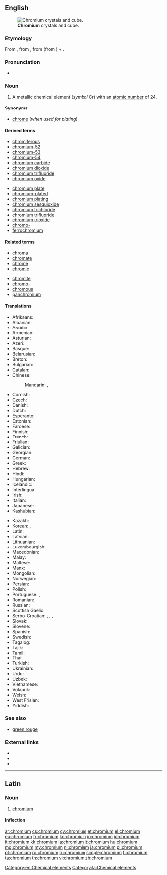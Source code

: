 {{also|Chromium}}
==English==
{{wikipedia}}
{{elements|Cr|vanadium|V|manganese|Mn}}
[[File:Chromium crystals and 1cm3 cube.jpg|thumb|'''Chromium''' crystals and cube.]]

===Etymology===
From {{etyl|NL.|en}}, from {{etyl|fr|en}} {{term|chrome||lang=fr}}, from {{etyl|grc|en}} {{term|χρῶμα|sc=polytonic|tr=khrōma||color|lang=grc}} (from {{etyl|ine-pro|en}} {{term/t|ine-pro|*gʰreu||to grind, rub}}) + {{term|-ium|lang=la}}.

===Pronunciation===
* {{audio|en-us-chromium.ogg|Audio (US)}}

===Noun===
{{en-noun|-}}

# A metallic chemical element (''symbol'' Cr) with an [[atomic number]] of 24.

====Synonyms====
* [[chrome]] (''when used for plating'')

====Derived terms====
{{der-top}}
* [[chromiferous]]
* [[chromium-52]]
* [[chromium-53]]
* [[chromium-54]]
* [[chromium carbide]]
* [[chromium dioxide]]
* [[chromium trifluoride]]
* [[chromium oxide]]
{{der-mid}}
* [[chromium plate]]
* [[chromium-plated]]
* [[chromium plating]]
* [[chromium sesquioxide]]
* [[chromium trichloride]]
* [[chromium trifluoride]]
* [[chromium trioxide]]
* [[chromo-]]
* [[ferrochromium]]
{{der-bottom}}

====Related terms====
{{rel-top}}
* [[chroma]]
* [[chromate]]
* [[chrome]]
* [[chromic]]
{{rel-mid}}
* [[chromite]]
* [[chromo-]]
* [[chromous]]
* [[panchromium]]
{{rel-bottom}}

====Translations====
{{trans-top|chemical element}}
* Afrikaans: {{t|af|chroom}}
* Albanian: {{t-|sq|krom}}
* Arabic: {{t-|ar|كروم|m|tr=kruum}}
* Armenian: {{t-|hy|քրոմ|tr=k‘rom}}
* Asturian: {{t-|ast|cromu|m}}
* Azeri: {{t-|az|xrom}}
* Basque: {{t|eu|kromoa}}
* Belarusian: {{t-|be|хром|m|tr=xrom}}
* Breton: {{t|br|krom|m}}
* Bulgarian: {{t+|bg|хром|m|tr=hrom}}
* Catalan: {{t|ca|crom}}
* Chinese:
*: Mandarin: {{t-|cmn|鉻|sc=Hani}}, {{t-|cmn|铬|tr=gè|sc=Hani}}
* Cornish: {{t|kw|cromyum}}
* Czech: {{t+|cs|chrom}}
* Danish: {{t-|da|krom}}
* Dutch: {{t+|nl|chroom|n}}
* Esperanto: {{t+|eo|kromo}}
* Estonian: {{t-|et|kroom}}
* Faroese: {{t-|fo|krom}}
* Finnish: {{t+|fi|kromi}}
* French: {{t+|fr|chrome|m}}
* Friulian: {{t|fur|crom}}
* Galician: {{t|gl|cromo}}
* Georgian: {{t-|ka|ქრომი|tr=k'romi|sc=Geor}}
* German: {{t+|de|Chrom|n}}
* Greek: {{t+|el|χρώμιο|n|tr=chrómio}}
* Hebrew: {{t+|he|כרום|tr=krom}}
* Hindi: {{t-|hi|वर्णातु|tr=varnaatu}}
* Hungarian: {{t+|hu|króm}}
* Icelandic: {{t+|is|króm}}
* Interlingua: {{t|ia|chromo}}
* Irish: {{t+|ga|cróimiam|m}}
* Italian: {{t+|it|cromo|m}}
* Japanese: {{t+|ja|クロム|tr=kuromu}}
* Kashubian: {{t|csb|chróm}}
{{trans-mid}}
* Kazakh: {{t-|kk|хром|tr=khrom|sc=Cyrl}}
* Korean: {{t+|ko|크롬|tr=keurom|sc=Hang}}, {{t-|ko|크로뮴|tr=keuromyum|sc=Hang}}
* Latin: {{t+|la|chromium|n|alt=chrōmium}}
* Latvian: {{t|lv|hroms}}
* Lithuanian: {{t+|lt|chromas}}
* Luxembourgish: {{t|lb|Chrom}}
* Macedonian: {{t-|mk|хром|m|tr=hrom}}
* Malay: {{t|ms|kromium}}
* Maltese: {{t|mt|kromju}}
* Manx: {{t|gv|cromium}}
* Mongolian: {{t-|mn|хром|tr=khrom|sc=Cyrl}}
* Norwegian: {{t+|no|krom}}
* Persian: {{t+|fa|کروم|tr=korom|sc=fa-Arab}}
* Polish: {{t+|pl|chrom|m}}
* Portuguese: {{t+|pt|cromo|m}}, {{t+|pt|crómio|m}}
* Romanian: {{t+|ro|crom|n}}
* Russian: {{t+|ru|хром|m|tr=xrom}}
* Scottish Gaelic: {{t|gd|cròimiam}}
* Serbo-Croatian: {{t-|sh|хром|m|sc=Cyrl}}, {{t-|sh|hrom|m}}, {{t-|sh|кром|m|sc=Cyrl}}, {{t-|sh|krom|m}}
* Slovak: {{t-|sk|chróm}}
* Slovene: {{t+|sl|krom}}
* Spanish: {{t+|es|cromo|m}}
* Swedish: {{t+|sv|krom|n}}
* Tagalog: {{t-|tl|kromo}}
* Tajik: {{t-|tg|хром|tr=hrom|sc=Cyrl}}
* Tamil: {{t-|ta|நீலிரும்பு|tr=neelirumbu}}
* Thai: {{t-|th|โครเมียม|tr=khrōmiam}}
* Turkish: {{t+|tr|krom}}
* Ukrainian: {{t-|uk|хром|m|tr=xrom}}
* Urdu: {{t-|ur|کرومیم}}
* Uzbek: {{t-|uz|хром|tr=khrom|sc=Cyrl}}
* Vietnamese: {{t-|vi|crom}}
* Volapük: {{t+|vo|kromin}}
* Welsh: {{t|cy|cromiwm}}
* West Frisian: {{t|fy|groom}}
* Yiddish: {{t-|yi|קראָומיאַם|tr=krovmiam|sc=Hebr}}
{{trans-bottom}}

===See also===
* [[green rouge]]

===External links===
* {{R:Webster 1913}}
* {{R:Century 1911}}
* {{R:OneLook}}

[[Category:en:Chemical elements]]

----

==Latin==
{{wikipedia|lang=la}}

===Noun===
{{la-noun|chrōmium|chromii|chrōmiī|n|second}}

# [[#English|chromium]]

====Inflection====
{{la-decl-2nd-N|chromi|chrōmi}}

[[Category:la:Chemical elements]]

[[ar:chromium]]
[[cs:chromium]]
[[cy:chromium]]
[[et:chromium]]
[[el:chromium]]
[[eu:chromium]]
[[fr:chromium]]
[[ko:chromium]]
[[io:chromium]]
[[id:chromium]]
[[it:chromium]]
[[kk:chromium]]
[[la:chromium]]
[[lt:chromium]]
[[hu:chromium]]
[[mg:chromium]]
[[my:chromium]]
[[nl:chromium]]
[[ja:chromium]]
[[pl:chromium]]
[[pt:chromium]]
[[ro:chromium]]
[[ru:chromium]]
[[simple:chromium]]
[[fi:chromium]]
[[ta:chromium]]
[[th:chromium]]
[[vi:chromium]]
[[zh:chromium]]
